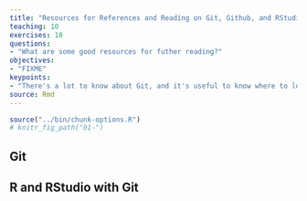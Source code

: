 ```yaml
---
title: "Resources for References and Reading on Git, Github, and RStudio"
teaching: 10
exercises: 10
questions:
- "What are some good resources for futher reading?"
objectives:
- "FIXME"
keypoints:
- "There's a lot to know about Git, and it's useful to know where to look for more detailed information"
source: Rmd
---
```


```r
source("../bin/chunk-options.R")
# knitr_fig_path("01-")
```

## Git

## R and RStudio with Git



